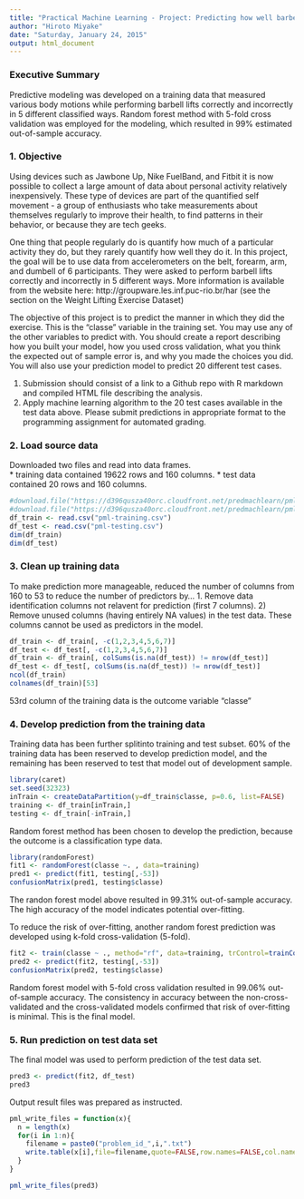 ```yaml
---
title: "Practical Machine Learning - Project: Predicting how well barbel lifts are performed"
author: "Hiroto Miyake"
date: "Saturday, January 24, 2015"
output: html_document
---
```


### Executive Summary
Predictive modeling was developed on a training data that measured various body motions while performing barbell lifts correctly and incorrectly in 5 different classified ways.  Random forest method with 5-fold cross validation was employed for the modeling, which resulted in 99% estimated out-of-sample accuracy.

### 1. Objective
Using devices such as Jawbone Up, Nike FuelBand, and Fitbit it is now possible to collect a large amount of data about personal activity relatively inexpensively. These type of devices are part of the quantified self movement - a group of enthusiasts who take measurements about themselves regularly to improve their health, to find patterns in their behavior, or because they are tech geeks. 

One thing that people regularly do is quantify how much of a particular activity they do, but they rarely quantify how well they do it. In this project, the goal will be to use data from accelerometers on the belt, forearm, arm, and dumbell of 6 participants. They were asked to perform barbell lifts correctly and incorrectly in 5 different ways. More information is available from the website here: http://groupware.les.inf.puc-rio.br/har (see the section on the Weight Lifting Exercise Dataset)

The objective of this project is to predict the manner in which they did the exercise. This is the "classe" variable in the training set. You may use any of the other variables to predict with. You should create a report describing how you built your model, how you used cross validation, what you think the expected out of sample error is, and why you made the choices you did. You will also use your prediction model to predict 20 different test cases. 

1. Submission should consist of a link to a Github repo with  R markdown and compiled HTML file describing the analysis.
2. Apply machine learning algorithm to the 20 test cases available in the test data above. Please submit predictions in appropriate format to the programming assignment for automated grading.

### 2. Load source data

Downloaded two files and read into data frames.  
* training data contained 19622 rows and 160 columns.
* test data contained 20 rows and 160 columns.
```r
#download.file("https://d396qusza40orc.cloudfront.net/predmachlearn/pml-training.csv", "pml-training.csv")
#download.file("https://d396qusza40orc.cloudfront.net/predmachlearn/pml-testing.csv", "pml-testing.csv") 
df_train <- read.csv("pml-training.csv")
df_test <- read.csv("pml-testing.csv")
dim(df_train)
dim(df_test)
```

### 3. Clean up training data

To make prediction more manageable, reduced the number of columns from 160 to 53 to reduce the number of predictors by...
1. Remove data identification columns not relavent for prediction (first 7 columns).
2) Remove unused columns (having entirely NA values) in the test data.  These columns cannot be used as predictors in the model.   
```r
df_train <- df_train[, -c(1,2,3,4,5,6,7)]
df_test <- df_test[, -c(1,2,3,4,5,6,7)]
df_train <- df_train[, colSums(is.na(df_test)) != nrow(df_test)]
df_test <- df_test[, colSums(is.na(df_test)) != nrow(df_test)]
ncol(df_train)
colnames(df_train)[53]
```
53rd column of the training data is the outcome variable "classe"

### 4. Develop prediction from the training data

Training data has been further splitinto training and test subset.  60% of the training data has been reserved to develop prediction model, and the remaining has been reserved to test that model out of development sample.
```r
library(caret)
set.seed(32323)
inTrain <- createDataPartition(y=df_train$classe, p=0.6, list=FALSE)
training <- df_train[inTrain,]
testing <- df_train[-inTrain,]
```

Random forest method has been chosen to develop the prediction, because the outcome is a classification type data.
```r
library(randomForest)
fit1 <- randomForest(classe ~. , data=training)
pred1 <- predict(fit1, testing[,-53])
confusionMatrix(pred1, testing$classe)
```
The randon forest model above resulted in 99.31% out-of-sample accuracy.  The high accuracy of the model indicates potential over-fitting.

To reduce the risk of over-fitting, another random forest prediction was developed using k-fold cross-validation (5-fold).
```r
fit2 <- train(classe ~ ., method="rf", data=training, trControl=trainControl(method="cv", number=5))
pred2 <- predict(fit2, testing[,-53])
confusionMatrix(pred2, testing$classe)
```
Random forest model with 5-fold cross validation resulted in 99.06% out-of-sample accuracy.  The consistency in accuracy between the non-cross-validated and the cross-validated models confirmed that risk of over-fitting is minimal. 
This is the final model.

### 5. Run prediction on test data set

The final model was used to perform prediction of the test data set.
```r
pred3 <- predict(fit2, df_test)
pred3
```

Output result files was prepared as instructed.
```r
pml_write_files = function(x){
  n = length(x)
  for(i in 1:n){
    filename = paste0("problem_id_",i,".txt")
    write.table(x[i],file=filename,quote=FALSE,row.names=FALSE,col.names=FALSE)
  }
}

pml_write_files(pred3)
```

